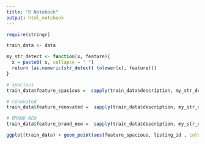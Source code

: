 ```yaml
---
title: "R Notebook"
output: html_notebook
---
```


```r
require(stringr)

train_data <- data

my_str_detect <- function(x, feature){
  x = paste0( x, collapse = " ")
  return (as.numeric(str_detect( tolower(x), feature)))
}

# spacious
train_data$feature_spacious =  sapply(train_data$description, my_str_detect, 'spacious') 

# renovated
train_data$feature_renovated =  sapply(train_data$description, my_str_detect, "renovated") 

# BRAND NEW
train_data$feature_brand_new =  sapply(train_data$description, my_str_detect, 'brand new') 

ggplot(train_data) + geom_point(aes(feature_spacious, listing_id , color = interest_level)) 
```

